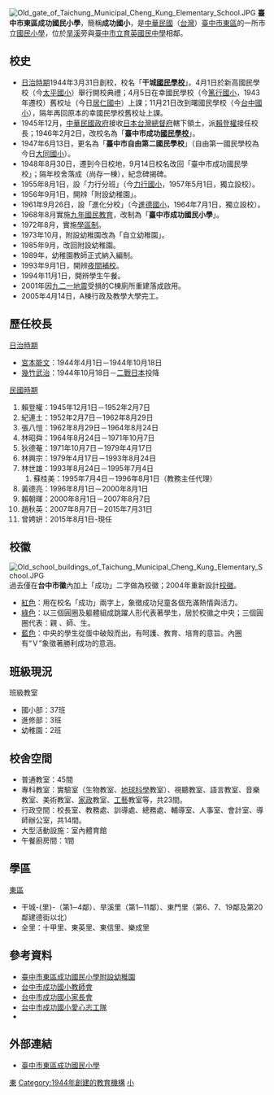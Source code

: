 {{Infobox School
|name           = 臺中市東區成功國民小學
|other_name     = Taichung Municipal <br>Cheng Kung Elementary School
|image          = [[File:Taichung_Municipal_Cheng_Kung_Elementary_School.JPG|250px]]
|motto          = 
|established    = 1944年3月31日
|type           = 市立[[國民小學|國民小學]]
|affiliation    = [[臺中市政府|臺中市政府]]
|district       = {{TWN}}[[臺中市|臺中市]]
|grades         = 小一至小六，[[幼稚園|幼稚園]]
|president      = 
|principal      = 曾娉妍
|dean           = 
|faculty        = 64
|staff          = 83
|students       = 951（含36名進修部）
|conference     = 
|colors         = 
|mascot         = 
|free_label     = 校地面積
|free_text      = 2.9658[[公頃|公頃]]
|magazine       = 
|address        =  [[臺中市|臺中市]][[東區_(台中市)|東區]][[旱溪西路|旱溪西路]]一段300號
|tel            = +886 4 22124224
|fax            = +886 4 22124460
|information    = 
|website        = [http://www.ckes.tc.edu.tw www.ckes.tc.edu.tw]
}}
[[File:Old_gate_of_Taichung_Municipal_Cheng_Kung_Elementary_School.JPG|right]]
'''臺中市東區成功國民小學'''，簡稱'''成功國小'''，是[[中華民國|中華民國]]（[[台灣|台灣]]）[[臺中市|臺中市]][[東區_(台中市)|東區]]的一所市立[[國民小學|國民小學]]，位於[[旱溪|旱溪]]旁與[[臺中市立育英國民中學|臺中市立育英國民中學]]相鄰。

==校史==
*[[台灣日治時期|日治時期]]1944年3月31日創校，校名「'''干城[[國民學校|國民學校]]'''」。4月1日於新高國民學校（今[[臺中市北區太平國民小學|太平國小]]）舉行開校典禮；4月5日在幸國民學校（今[[臺中市北區篤行國民小學|篤行國小]]，1943年遷校）舊校址（今日[[居仁國中|居仁國中]]）上課；11月21日改到曙國民學校（今[[臺中市東區臺中國民小學|台中國小]]），隔年再回原本的幸國民學校舊校址上課。
*1945年12月，[[中華民國政府|中華民國政府]]接收[[日本帝國|日本]][[台灣總督府|台灣總督府]]轄下領土，派[[賴登權|賴登權]]接任校長；1946年2月2日，改校名為「'''臺中市成功[[國民學校|國民學校]]'''」。
*1947年6月13日，更名為「'''臺中市自由第二國民學校'''」（自由第一國民學校為今日[[臺中市西區大同國民小學|大同國小]]）。
*1948年8月30日，遷到今日校地，9月14日校名改回「臺中市成功國民學校」；隔年校舍落成（尚存一棟），紀念碑揭碑。
*1955年8月1日，設「力行分班」（今[[臺中市東區力行國民小學|力行國小]]，1957年5月1日，獨立設校）。
*1956年9月1日，開辨「附設幼稚園」。
*1961年9月26日，設「進化分校」（今[[臺中市東區進德國民小學|進德國小]]，1964年7月1日，獨立設校）。
*1968年8月實施[[九年國民教育|九年國民教育]]，改制為「'''臺中市成功國民小學'''」。
*1972年8月，實施[[學區制|學區制]]。
*1973年10月，附設幼稚園改為「自立幼稚園」。
*1985年9月，改回附設幼稚園。
*1989年，幼稚園教師正式納入編制。
*1993年9月1日，開辨[[夜間補校|夜間補校]]。
*1994年11月1日，開辨學生午餐。
*2001年因[[九二一地震|九二一地震]]受損的C棟廁所重建落成啟用。
*2005年4月14日，A棟行政及教學大學完工。

==歷任校長==
;[[台灣日治時期|日治時期]]
*[[宮本能文|宮本能文]]：1944年4月1日－1944年10月18日
*[[幾竹武治|幾竹武治]]：1944年10月18日－[[二戰|二戰]][[日本帝國|日本]]投降
;[[民國時期|民國時期]]
#賴登權：1945年12月1日－1952年2月7日
#紀連土：1952年2月7日－1962年8月29日
#張八愷：1962年8月29日－1964年8月24日
#林昭舜：1964年8月24日－1971年10月7日
#狄德菴：1971年10月7日－1979年4月17日
#林興宗：1979年4月17日－1993年8月24日
#林世雄：1993年8月24日－1995年7月4日
##蘇桂美：1995年7月4日－1996年8月1日（教務主任代理）
#黃德亮：1996年8月1日－2000年8月1日
#賴朝暉：2000年8月1日－2007年8月7日
#趙秋英：2007年8月7日－2015年7月31日
#曾娉妍：2015年8月1日-現任

==校徽==
[[File:Old_school_buildings_of_Taichung_Municipal_Cheng_Kung_Elementary_School.JPG|right]]
過去僅在'''台中市徽'''內加上「成功」二字做為校徽；2004年重新設計[[校徽|校徽]]。
*[[紅色|紅色]]：用在校名「成功」兩字上，象徵成功兒童各個充滿熱情與活力。
*[[綠色|綠色]]：以三個圓圈及軀體組成跳躍人形代表著學生，居於校徽之中央；三個圓圈代表：親 、師、生。
*[[藍色|藍色]]：中央的學生從蛋中破殼而出，有呵護、教育、培育的意旨。內圈有“Ｖ”象徵著勝利成功的意涵。

==班級現況==
;班級教室
*國小部：37班
*進修部：3班
*幼稚園：2班

==校舍空間==
*普通教室：45間
*專科教室：實驗室（生物教室、[[地球科學|地球科學]]教室）、視聽教室、語言教室、音樂教室、美術教室、[[家政|家政]]教室、[[工藝|工藝]]教室等，共23間。
*行政空間：校長室、教務處、訓導處、總務處、輔導室、人事室、會計室、導師辦公室，共14間。
*大型活動設施：室內體育館
*午餐廚房間：1間

==學區==
;[[東區_(台中市)|東區]]
*干城-{里}-（第1─4鄰）、旱溪里（第1─11鄰）、東門里（第6、7、19鄰及第20鄰建德街以北） 
*全里：十甲里、東英里、東信里、樂成里

== 參考資料 ==
*[http://tw.class.urlifelinks.com/class/?csid=css000000093957 臺中市東區成功國民小學附設幼稚園]
*[https://web.archive.org/web/20110516054306/http://ta.ckes.tc.edu.tw/ 台中市成功國小教師會]
*[https://web.archive.org/web/20160304095448/http://140.128.179.8/dyna/menu/index.php?account=ckes027 台中市成功國小家長會]
*[http://css000000081674.tw.class.urlifelinks.com/ 台中市成功國小愛心志工隊]
*{{Plurk|ckes|臺中市東區成功國民小學 (ckes)}}

==外部連結==
*[http://www.ckes.tc.edu.tw/ 臺中市東區成功國民小學] {{Wayback|url=http://www.ckes.tc.edu.tw/ |date=20061008194702 }}

{{臺中市國民中小學}}

[[Category:臺中市立國民小學|東]]
[[Category:1944年創建的教育機構|Category:1944年創建的教育機構]]
[[Category:臺中市東區學校|小]]